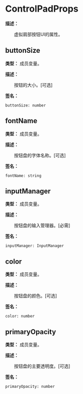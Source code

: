 # ControlPadProps

**描述：**

&emsp;&emsp;虚拟肩部按钮UI的属性。

## buttonSize

**类型：** 成员变量。

**描述：**

&emsp;&emsp;按钮的大小。[可选]

**签名：**
```tl
buttonSize: number
```

## fontName

**类型：** 成员变量。

**描述：**

&emsp;&emsp;按钮盘的字体名称。[可选]

**签名：**
```tl
fontName: string
```

## inputManager

**类型：** 成员变量。

**描述：**

&emsp;&emsp;按钮盘的输入管理器。[必需]

**签名：**
```tl
inputManager: InputManager
```

## color

**类型：** 成员变量。

**描述：**

&emsp;&emsp;按钮盘的颜色。[可选]

**签名：**
```tl
color: number
```

## primaryOpacity

**类型：** 成员变量。

**描述：**

&emsp;&emsp;按钮盘的主要透明度。[可选]

**签名：**
```tl
primaryOpacity: number
```